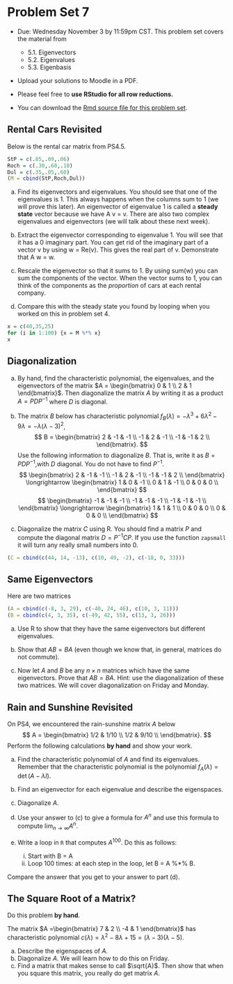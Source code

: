 
# Problem Set 7

* Due: Wednesday November 3 by 11:59pm CST. This problem set covers the material from 

     + 5.1. Eigenvectors
     + 5.2. Eigenvalues
     + 5.3. Eigenbasis

* Upload your solutions to Moodle in a PDF. 
* Please feel free to **use RStudio for all row reductions.**
* You can download the [Rmd source file  for this problem set](https://github.com/Tom-Halverson/math236_f21/blob/main/PS7-problem-set-7.Rmd).


## Rental Cars Revisited

Below is the rental car matrix from PS4.5. 

```r
StP = c(.85,.09,.06)
Roch = c(.30,.60,.10)
Dul = c(.35,.05,.60) 
(M = cbind(StP,Roch,Dul))
```

a. Find its eigenvectors and eigenvalues. You should see that one of the eigenvalues is 1. This always happens when the columns sum to 1 (we will prove this later). An eigenvector of eigenvalue 1 is called a **steady state** vector because we have A v = v. There are also two complex eigenvalues and eigenvectors (we will talk about these next week).

b. Extract the eigenvector corresponding to eigenvalue 1. You will see that it has a 0 imaginary part. You can get rid of the imaginary part of a vector v by using w = Re(v). This gives the real part of v. Demonstrate that A w = w.

c. Rescale the eigenvector so that it sums to 1. By using sum(w) you can sum the components of the vector. When the vector sums to 1, you can think of the components as the *proportion* of cars at each rental company. 

d. Compare this with the steady state you found by looping when you worked on this in problem set 4.

```r
x = c(40,35,25)
for (i in 1:100) {x = M %*% x}
x
```

## Diagonalization

a. By hand, find the characteristic polynomial, the eigenvalues, and the eigenvectors of the matrix $A = \begin{bmatrix} 0 & 1 \\ 2 & 1 \end{bmatrix}$. Then diagonalize the matrix $A$ by writing it as a product $A = P D P^{-1}$ where $D$ is diagonal.

b. The matrix $B$ below has characteristic polynomial $f_B(\lambda) = -\lambda ^3+6 \lambda ^2-9 \lambda = -\lambda(\lambda-3)^2$, 
$$
B =
\begin{bmatrix}
 2 & -1 & -1 \\
 -1 & 2 & -1 \\
 -1 & -1 & 2 \\
\end{bmatrix}.
$$
Use the following information to diagonalize $B$. That is, write it as $B = P D P^{-1}$,with $D$ diagonal. You do not have to find $P^{-1}$.
$$
\begin{bmatrix}
 2 & -1 & -1 \\
 -1 & 2 & -1 \\
 -1 & -1 & 2 \\
\end{bmatrix}
\longrightarrow
\begin{bmatrix}
 1 & 0 & -1 \\
 0 & 1 & -1 \\
 0 & 0 & 0 \\
\end{bmatrix}
$$
$$
\begin{bmatrix}
 -1 & -1 & -1 \\
 -1 & -1 & -1 \\
 -1 & -1 & -1 \\
\end{bmatrix}
\longrightarrow
\begin{bmatrix}
 1 & 1 & 1 \\
 0 & 0 & 0 \\
 0 & 0 & 0 \\
\end{bmatrix}
$$

c. Diagonalize the matrix $C$ using R. You should find a matrix $P$ and compute the diagonal matrix $D = P^{-1} C P$. If you use the function `zapsmall` it will turn any really small numbers into 0.
```r
(C = cbind(c(44, 14, -13), c(10, 49, -2), c(-18, 0, 33)))
```


## Same Eigenvectors

Here are two matrices
```r
(A = cbind(c(-8, 3, 29), c(-40, 24, 46), c(10, 3, 11)))
(B = cbind(c(4, 3, 35), c(-49, 42, 55), c(13, 3, 26)))
```


a. Use R to show that they have the same eigenvectors but different eigenvalues.

a. Show that $A B = B A$ (even though we know that, in general, matrices do not commute).

a. Now let $A$ and $B$ be any $n \times n$ matrices which have the same eigenvectors. Prove that $AB = BA$. Hint: use the diagonalization of these two matrices. We will cover diagonalization on Friday and Monday.



## Rain and Sunshine Revisited

On PS4, we encountered the rain-sunshine matrix $A$ below
$$
A = \begin{bmatrix}
1/2 & 1/10 \\
1/2 & 9/10 \\
\end{bmatrix}.
$$
Perform the following calculations **by hand** and show your work.

a. Find the characteristic polynomial of $A$ and find its eigenvalues. Remember that the characteristic polynomial is the polynomial $f_A(\lambda) = \det(A - \lambda I)$.

a. Find an eigenvector for each eigenvalue and describe the eigenspaces.

a. Diagonalize $A$.

a.  Use your answer to (c) to give a formula for $A^n$ and use this formula to compute $\displaystyle{\lim_{n\to \infty}} A^n$.

a. Write a loop in `R` that computes $A^{100}$. Do this as follows:
     i. Start with B = A
     ii. Loop 100 times: at each step in the loop, let B = A %*% B.

Compare the answer that you get to your answer to part (d).


## The Square Root of a Matrix?

Do this problem **by hand**.

The matrix $A  =\begin{bmatrix} 7 & 2 \\ -4 & 1 \end{bmatrix}$ has characteristic polynomial $c(\lambda) = \lambda^2 - 8 \lambda + 15 = (\lambda -3)(\lambda - 5).$

a. Describe the eigenspaces of $A$.
a. Diagonalize $A$. We will learn how to do this on Friday.
a. Find a matrix that makes sense to call $\sqrt{A}$. Then show that when you square this matrix, you really do get matrix $A$.



